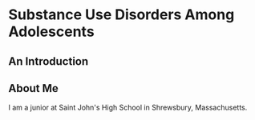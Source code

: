 
<Layout>

# Substance Use Disorders Among Adolescents

## An Introduction

## About Me

I am a junior at Saint John's High School in Shrewsbury, Massachusetts.

<Discussion />

</Layout>
